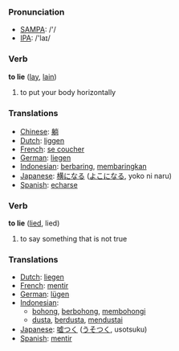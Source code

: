=== Pronunciation ===
*[[w:SAMPA|SAMPA]]: /'/
*[[w:IPA|IPA]]: /'laɪ/

=== Verb ===

'''to lie''' ([[lay]], [[lain]])

# to put your body horizontally

=== Translations ===
*[[Chinese]]: [[躺]]
*[[Dutch]]: [[liggen]]
*[[French]]: [[se coucher]]
*[[German]]: [[liegen]]
*[[Indonesian]]: [[baring|berbaring]], [[baring|membaringkan]]
*[[Japanese]]: [[横になる]] ([[よこになる]], yoko ni naru)
*[[Spanish]]: [[echarse]]

=== Verb ===

'''to lie''' ([[lied]], lied)

# to say something that is not true

=== Translations ===
*[[Dutch]]: [[liegen]]
*[[French]]: [[mentir]]
*[[German]]: [[lügen]]
*[[Indonesian]]: 
** [[bohong]], [[bohong|berbohong]], [[bohong|membohongi]]
** [[dusta]], [[dusta|berdusta]], [[dusta|mendustai]]
*[[Japanese]]: [[嘘つく]] ([[うそつく]], usotsuku)
*[[Spanish]]: [[mentir]]